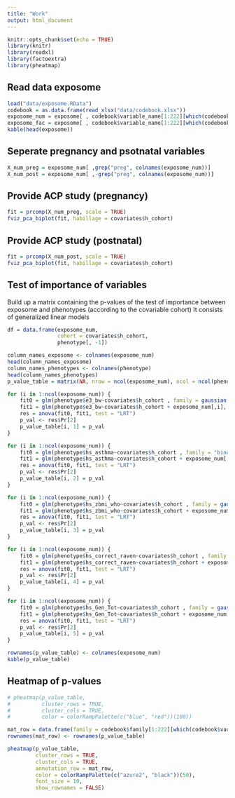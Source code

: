 ```yaml
---
title: "Work"
output: html_document
---
```


```r
knitr::opts_chunk$set(echo = TRUE)
library(knitr)
library(readxl)
library(factoextra)
library(pheatmap)
```

## Read data exposome

```r
load("data/exposome.RData")
codebook = as.data.frame(read_xlsx("data/codebook.xlsx"))
exposome_num = exposome[ , codebook$variable_name[1:222][which(codebook$var_type[1:222] == "numeric")]]
exposome_fac = exposome[ , codebook$variable_name[1:222][which(codebook$var_type[1:222] == "factor")]]
kable(head(exposome))
```

## Seperate pregnancy and psotnatal variables

```r
X_num_preg = exposome_num[ ,grep("preg", colnames(exposome_num))]
X_num_post = exposome_num[ ,-grep("preg", colnames(exposome_num))]
```

## Provide ACP study (pregnancy)

```r
fit = prcomp(X_num_preg, scale = TRUE)
fviz_pca_biplot(fit, habillage = covariates$h_cohort)
```

## Provide ACP study (postnatal)

```r
fit = prcomp(X_num_post, scale = TRUE)
fviz_pca_biplot(fit, habillage = covariates$h_cohort)
```

## Test of importance of variables 

Build up a matrix containing the p-values of the test of importance between exposome and phenotypes (according to the covariable cohort)
It consists of generalized linear models

```r
df = data.frame(exposome_num, 
                cohort = covariates$h_cohort,
                phenotype[, -1])

column_names_exposome <- colnames(exposome_num)
head(column_names_exposome)
column_names_phenotypes <- colnames(phenotype)
head(column_names_phenotypes)
p_value_table = matrix(NA, nrow = ncol(exposome_num), ncol = ncol(phenotype) - 2)

for (i in 1:ncol(exposome_num)) {
    fit0 = glm(phenotype$e3_bw~covariates$h_cohort , family = gaussian(), data  = df)
    fit1 = glm(phenotype$e3_bw~covariates$h_cohort + exposome_num[,i], family = gaussian(), data  = df)
    res = anova(fit0, fit1, test = "LRT")
    p_val <- res$Pr[2]
    p_value_table[i, 1] = p_val
}

for (i in 1:ncol(exposome_num)) {
    fit0 = glm(phenotype$hs_asthma~covariates$h_cohort , family = "binomial", data  = df)
    fit1 = glm(phenotype$hs_asthma~covariates$h_cohort + exposome_num[,i], family = "binomial", data  = df)
    res = anova(fit0, fit1, test = "LRT")
    p_val <- res$Pr[2]
    p_value_table[i, 2] = p_val
}

for (i in 1:ncol(exposome_num)) {
    fit0 = glm(phenotype$hs_zbmi_who~covariates$h_cohort , family = gaussian(), data  = df)
    fit1 = glm(phenotype$hs_zbmi_who~covariates$h_cohort + exposome_num[,i], family = gaussian(), data  = df)
    res = anova(fit0, fit1, test = "LRT")
    p_val <- res$Pr[2]
    p_value_table[i, 3] = p_val
}

for (i in 1:ncol(exposome_num)) {
    fit0 = glm(phenotype$hs_correct_raven~covariates$h_cohort , family = poisson, data  = df)
    fit1 = glm(phenotype$hs_correct_raven~covariates$h_cohort + exposome_num[,i], family = poisson, data  = df)
    res = anova(fit0, fit1, test = "LRT")
    p_val <- res$Pr[2]
    p_value_table[i, 4] = p_val
}

for (i in 1:ncol(exposome_num)) {
    fit0 = glm(phenotype$hs_Gen_Tot~covariates$h_cohort , family = gaussian(), data  = df)
    fit1 = glm(phenotype$hs_Gen_Tot~covariates$h_cohort + exposome_num[,i], family = gaussian(), data  = df)
    res = anova(fit0, fit1, test = "LRT")
    p_val <- res$Pr[2]
    p_value_table[i, 5] = p_val
}

rownames(p_value_table) <- colnames(exposome_num)
kable(p_value_table)
```	

## Heatmap of p-values 

```r
# pheatmap(p_value_table, 
#          cluster_rows = TRUE, 
#          cluster_cols = TRUE, 
#          color = colorRampPalette(c("blue", "red"))(100))
```

```r
mat_row = data.frame(family = codebook$family[1:222][which(codebook$variable_name[1:222] %in% rownames(p_value_table))])
rownames(mat_row) <- rownames(p_value_table)

pheatmap(p_value_table, 
         cluster_rows = TRUE, 
         cluster_cols = TRUE, 
         annotation_row = mat_row,
         color = colorRampPalette(c("azure2", "black"))(50),
         font_size = 10,
         show_rownames = FALSE)
```